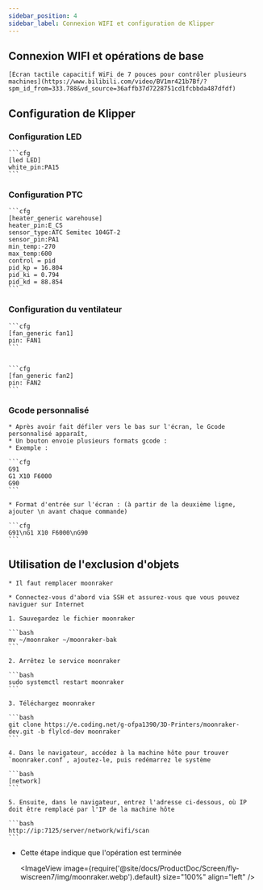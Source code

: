 ```yaml
---
sidebar_position: 4
sidebar_label: Connexion WIFI et configuration de Klipper
---
```







## Connexion WIFI et opérations de base

    [Écran tactile capacitif WiFi de 7 pouces pour contrôler plusieurs machines](https://www.bilibili.com/video/BV1mr421b7Bf/?spm_id_from=333.788&vd_source=36affb37d7228751cd1fcbbda487dfdf)

## Configuration de Klipper

### Configuration LED

    ```cfg
    [led LED]
    white_pin:PA15
    ```

### Configuration PTC

    ```cfg
    [heater_generic warehouse]
    heater_pin:E_CS
    sensor_type:ATC Semitec 104GT-2
    sensor_pin:PA1
    min_temp:-270
    max_temp:600
    control = pid
    pid_kp = 16.804
    pid_ki = 0.794
    pid_kd = 88.854
    ```

### Configuration du ventilateur

    ```cfg
    [fan_generic fan1]
    pin: FAN1
    ```


    ```cfg
    [fan_generic fan2]
    pin: FAN2
    ```

 

### Gcode personnalisé

    * Après avoir fait défiler vers le bas sur l'écran, le Gcode personnalisé apparaît,
    * Un bouton envoie plusieurs formats gcode :
    * Exemple :

    ```cfg
    G91 
    G1 X10 F6000
    G90
    ```

    * Format d'entrée sur l'écran : (à partir de la deuxième ligne, ajouter \n avant chaque commande)

    ```cfg
    G91\nG1 X10 F6000\nG90
    ```



## Utilisation de l'exclusion d'objets

    * Il faut remplacer moonraker

    * Connectez-vous d'abord via SSH et assurez-vous que vous pouvez naviguer sur Internet

    1. Sauvegardez le fichier moonraker

    ```bash
    mv ~/moonraker ~/moonraker-bak
    ```

    2. Arrêtez le service moonraker

    ```bash
    sudo systemctl restart moonraker
    ```

    3. Téléchargez moonraker

    ```bash
    git clone https://e.coding.net/g-ofpa1390/3D-Printers/moonraker-dev.git -b flylcd-dev moonraker
    ```

    4. Dans le navigateur, accédez à la machine hôte pour trouver `moonraker.conf`, ajoutez-le, puis redémarrez le système

    ```bash
    [network]
    ```

    5. Ensuite, dans le navigateur, entrez l'adresse ci-dessous, où IP doit être remplacé par l'IP de la machine hôte

    ```bash
    http://ip:7125/server/network/wifi/scan
    ```

* Cette étape indique que l'opération est terminée
    
    <ImageView image={require('@site/docs/ProductDoc/Screen/fly-wiscreen7/img/moonraker.webp').default} size="100%" align="left" />

